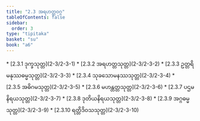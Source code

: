 ```yaml
---
title: "2.3 အရဟတ္တဝဂ္ဂ"
tableOfContents: false
sidebar:
  order: 3
type: "tipitaka"
basket: "su"
book: "a6"
---
```



<DynamicBreadcrumb />



<TableOfContents book="a6" section="2.3">
* [2.3.1 ဒုက္ခသုတ္တ](2-3/2-3-1)
* [2.3.2 အရဟတ္တသုတ္တ](2-3/2-3-2)
* [2.3.3 ဥတ္တရိမနုဿဓမ္မသုတ္တ](2-3/2-3-3)
* [2.3.4 သုခသောမနဿသုတ္တ](2-3/2-3-4)
* [2.3.5 အဓိဂမသုတ္တ](2-3/2-3-5)
* [2.3.6 မဟန္တတ္တသုတ္တ](2-3/2-3-6)
* [2.3.7 ပဌမနိရယသုတ္တ](2-3/2-3-7)
* [2.3.8 ဒုတိယနိရယသုတ္တ](2-3/2-3-8)
* [2.3.9 အဂ္ဂဓမ္မသုတ္တ](2-3/2-3-9)
* [2.3.10 ရတ္တိဒိဝသသုတ္တ](2-3/2-3-10)
</TableOfContents>